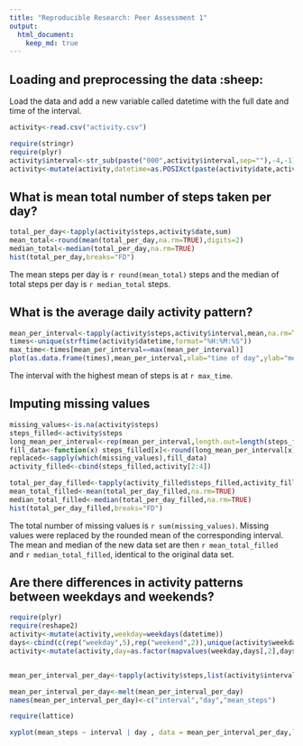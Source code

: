 ```yaml
---
title: "Reproducible Research: Peer Assessment 1"
output: 
  html_document: 
    keep_md: true
---
```



## Loading and preprocessing the data :sheep:
Load the data and add a new variable called datetime with the full date and time of the interval.
```r
activity<-read.csv("activity.csv")

require(stringr)
require(plyr)
activity$interval<-str_sub(paste("000",activity$interval,sep=""),-4,-1)
activity<-mutate(activity,datetime=as.POSIXct(paste(activity$date,activity$interval),format=("%Y-%m-%d %H%M")))

```

## What is mean total number of steps taken per day?
```r
total_per_day<-tapply(activity$steps,activity$date,sum)
mean_total<-round(mean(total_per_day,na.rm=TRUE),digits=2)
median_total<-median(total_per_day,na.rm=TRUE)
hist(total_per_day,breaks="FD")
```
  
The mean steps per day is `r round(mean_total)` steps and the median of total steps per day is `r median_total` steps.

## What is the average daily activity pattern?
```r
mean_per_interval<-tapply(activity$steps,activity$interval,mean,na.rm=TRUE)
times<-unique(strftime(activity$datetime,format="%H:%M:%S"))
max_time<-times[mean_per_interval==max(mean_per_interval)]
plot(as.data.frame(times),mean_per_interval,xlab="time of day",ylab="mean steps per 5 minutes",type="l")
```

The interval with the highest mean of steps is at `r max_time`.

## Imputing missing values
```r
missing_values<-is.na(activity$steps)
steps_filled<-activity$steps
long_mean_per_interval<-rep(mean_per_interval,length.out=length(steps_filled))
fill_data<-function(x) steps_filled[x]<-round(long_mean_per_interval[x])
replaced<-sapply(which(missing_values),fill_data)
activity_filled<-cbind(steps_filled,activity[2:4])

total_per_day_filled<-tapply(activity_filled$steps_filled,activity_filled$date,sum)
mean_total_filled<-mean(total_per_day_filled,na.rm=TRUE)
median_total_filled<-median(total_per_day_filled,na.rm=TRUE)
hist(total_per_day_filled,breaks="FD")
```

The total number of missing values is `r sum(missing_values)`. Missing values were replaced by the rounded mean of the corresponding interval. The mean and median of the new data set are then `r mean_total_filled` and `r median_total_filled`, identical to the original data set.

## Are there differences in activity patterns between weekdays and weekends?
```r
require(plyr)
require(reshape2)
activity<-mutate(activity,weekday=weekdays(datetime))
days<-cbind(c(rep("weekday",5),rep("weekend",2)),unique(activity$weekday))
activity<-mutate(activity,day=as.factor(mapvalues(weekday,days[,2],days[,1])))


mean_per_interval_per_day<-tapply(activity$steps,list(activity$interval,activity$day),mean,na.rm=TRUE)

mean_per_interval_per_day<-melt(mean_per_interval_per_day)
names(mean_per_interval_per_day)<-c("interval","day","mean_steps")

require(lattice)

xyplot(mean_steps ~ interval | day , data = mean_per_interval_per_day,layout=c(1,2),type="l")

```